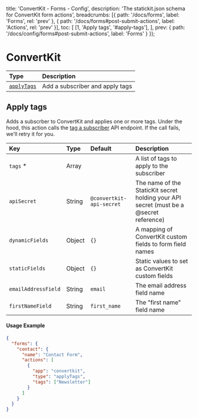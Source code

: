 
  title: 'ConvertKit - Forms - Config',
  description: 'The statickit.json schema for ConvertKit form actions',
  breadcrumbs: [{
    path: '/docs/forms',
    label: 'Forms',
    rel: 'prev'
  }, {
    path: '/docs/forms#post-submit-actions',
    label: 'Actions',
    rel: 'prev'
  }],
  toc: [
    [1, 'Apply tags', '#apply-tags'],
  ],
  prev: {
    path: '/docs/config/forms#post-submit-actions',
    label: 'Forms'
  }
});

# ConvertKit

| Type                              | Description                                                  |
| :-------------------------------- | :----------------------------------------------------------- |
| [`applyTags`](#apply-tags)        | Add a subscriber and apply tags                              |

## Apply tags

Adds a subscrber to ConvertKit and applies one or more tags. Under the hood, this action calls the [tag a subscriber](https://developers.convertkit.com/#tag-a-subscriber) API endpoint. If the call fails, we'll retry it for you.

| Key                        | Type                     | Default                        | Description                                                  |
| :------------------------- | :----------------------- | :----------------------------- | :----------------------------------------------------------- |
| `tags` *                   | Array                    |                                | A list of tags to apply to the subscriber                    |
| `apiSecret`                | String                   | `@convertkit-api-secret`       | The name of the StaticKit secret holding your API secret (must be a @secret reference) |
| `dynamicFields`            | Object                   | `{}`                           | A mapping of ConvertKit custom fields to form field names    |
| `staticFields`             | Object                   | `{}`                           | Static values to set as ConvertKit custom fields             |
| `emailAddressField`        | String                   | `email`                        | The email address field name                                 |
| `firstNameField`           | String                   | `first_name`                   | The "first name" field name                                  |

#### Usage Example

```json
{
  "forms": {
    "contact": {
      "name": "Contact Form",
      "actions": [
        {
          "app": "convertkit",
          "type": "applyTags",
          "tags": ["Newsletter"]
        }
      ]
    }
  }
}
```
